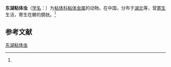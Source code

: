 {{Speciesbox
| name = 东湖粘体虫
| status = 
| status_system = 
| image = 
| genus = Myxosoma
| species = tunghensis
| authority = (Chen, 1998)<ref name='id9348'>{{cite web| url =http://www.bioinfo.cn/db05/BjdwSpecies.php?action=view&id=9348| title =东湖粘体虫| work =《中国动物物种编目数据库》| publisher =中国科学院微生物研究所| author =中国科学院动物研究所| accessdate =2009-04-16| deadurl =yes| archiveurl =https://web.archive.org/web/20160305023518/http://www.bioinfo.cn/db05/BjdwSpecies.php?action=view&id=9348| archivedate =2016-03-05}}</ref>
}}

'''东湖粘体虫'''（[[学名|学名]]：{{lang|la|''Myxosoma tunghensis''}}）为[[粘体科|粘体科]][[粘体虫属|粘体虫属]]的动物。在中国，分布于[[湖北|湖北]]等，营[[寄生|寄生]]生活，寄生在鲫的膀胱。<ref name='id9348'/>

== 参考文献 ==
{{reflist}}

{{Wikispecies|Myxosoma tunghensis}}

[[Category:粘体虫属|东湖粘体虫]]


{{Cnidarian-stub}}